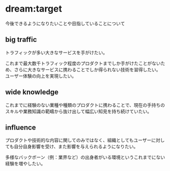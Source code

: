 # dream:target
今後できるようになりたいことや目指していることについて

## big traffic 
トラフィックが多い大きなサービスを手がけたい。

これまで最大数千トラフィック程度のプロダクトまでしか手がけたことがないため、さらに大きなサービスに携わることでしか得られない技術を習得したい。
ユーザー体験の向上を実現したい。

## wide knowledge  

これまでに経験のない業種や種類のプロダクトに携わることで、現在の手持ちのスキルや業務知識の範疇から抜け出して幅広い知見を持ち続けていたい。

## influence

プロダクトや技術的な内容に関してのみではなく、組織としてもユーザーに対しても自分自身影響を受け、また影響を与えられるようになりたい。

多様なバックボーン（例：業界など）の出身者がいる環境というこれまでにない経験を増やしたい。
